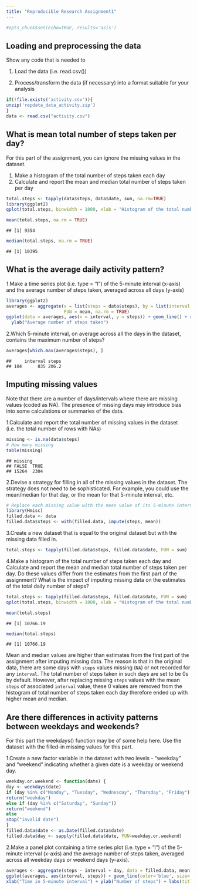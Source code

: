 ```yaml
---
title: "Reproducible Research Assignment1"
---
```

               
```r
#opts_chunk$set(echo=TRUE, results='asis')
```

## Loading and preprocessing the data
Show any code that is needed to

1. Load the data (i.e. read.csv())

2. Process/transform the data (if necessary) into a format suitable for your analysis

```r
if(!file.exists('activity.csv')){
unzip('repdata_data_activity.zip')
}
data <- read.csv("activity.csv")
```

## What is mean total number of steps taken per day?
For this part of the assignment, you can ignore the missing values in the dataset. 

1. Make a histogram of the total number of steps taken each day
2. Calculate and report the mean and median total number of steps taken per day

```r
total.steps <- tapply(data$steps, data$date, sum, na.rm=TRUE)
library(ggplot2)
qplot(total.steps, binwidth = 1000, xlab = "Histogram of the total number of steps taken each day", ylab='Frequency')
```

```r
mean(total.steps, na.rm = TRUE)
```

```
## [1] 9354
```

```r
median(total.steps, na.rm = TRUE)
```

```
## [1] 10395
```


## What is the average daily activity pattern?
1.Make a time series plot (i.e. type = "l") of the 5-minute interval (x-axis) and the average number of steps taken, averaged across all days (y-axis)

```r
library(ggplot2)
averages <- aggregate(x = list(steps = data$steps), by = list(interval = data$interval), 
                      FUN = mean, na.rm = TRUE)
ggplot(data = averages, aes(x = interval, y = steps)) + geom_line() + xlab("Time in 5-minute interval") + 
  ylab("Average number of steps taken")
```

2.Which 5-minute interval, on average across all the days in the dataset, contains the maximum number of steps?

```r
averages[which.max(averages$steps), ]
```

```
##     interval steps
## 104      835 206.2
```

## Imputing missing values
Note that there are a number of days/intervals where there are missing values (coded as NA). The presence of missing days may introduce bias into some calculations or summaries of the data.

1.Calculate and report the total number of missing values in the dataset (i.e. the total number of rows with NAs)

```r
missing <- is.na(data$steps)
# How many missing
table(missing)
```

```
## missing
## FALSE  TRUE 
## 15264  2304
```
2.Devise a strategy for filling in all of the missing values in the dataset. The strategy does not need to be sophisticated. For example, you could use the mean/median for that day, or the mean for that 5-minute interval, etc.

```r
# Replace each missing value with the mean value of its 5-minute interval
library(Hmisc)
filled.data <- data
filled.data$steps <- with(filled.data, impute(steps, mean))
```

3.Create a new dataset that is equal to the original dataset but with the missing data filled in.

```r
total.steps <- tapply(filled.data$steps, filled.data$date, FUN = sum)
```
4.Make a histogram of the total number of steps taken each day and Calculate and report the mean and median total number of steps taken per day. Do these values differ from the estimates from the first part of the assignment? What is the impact of imputing missing data on the estimates of the total daily number of steps?

```r
total.steps <- tapply(filled.data$steps, filled.data$date, FUN = sum)
qplot(total.steps, binwidth = 1000, xlab = "Histogram of the total number of steps taken each day", ylab='Frequency')
```

```r
mean(total.steps)
```

```
## [1] 10766.19
```

```r
median(total.steps)
```

```
## [1] 10766.19
```

Mean and median values are higher than estimates from the first part of the assignment after imputing missing data. The reason is that in the original data, there are some days with `steps` values missing (`NA`) or not recorded for 
any `interval`. The total number of steps taken in such days are set to be 0s by
default. However, after replacing missing `steps` values with the mean `steps`
of associated `interval` value, these 0 values are removed from the histogram
of total number of steps taken each day therefore ended up with higher mean and median.

## Are there differences in activity patterns between weekdays and weekends?
For this part the weekdays() function may be of some help here. Use the dataset with the filled-in missing values for this part.

1.Create a new factor variable in the dataset with two levels - "weekday" and "weekend" indicating whether a given date is a weekday or weekend day.

```r
weekday.or.weekend <- function(date) {
day <- weekdays(date)
if (day %in% c("Monday", "Tuesday", "Wednesday", "Thursday", "Friday"))
return("weekday")
else if (day %in% c("Saturday", "Sunday"))
return("weekend")
else
stop("invalid date")
}
filled.data$date <- as.Date(filled.data$date)
filled.data$day <- sapply(filled.data$date, FUN=weekday.or.weekend)
```
2.Make a panel plot containing a time series plot (i.e. type = "l") of the 5-minute interval (x-axis) and the average number of steps taken, averaged across all weekday days or weekend days (y-axis). 

```r
averages <- aggregate(steps ~ interval + day, data = filled.data, mean)
ggplot(averages, aes(interval, steps)) + geom_line(color='blue', size=.7) + facet_grid(day ~ .) + 
xlab("Time in 5-minute interval") + ylab("Number of steps") + labs(title = "Average number of steps taken per 5-minute interval")
```

